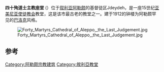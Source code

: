 {{unreferenced|time=2013-12-24T07:40:42+00:00}}
{{Infobox religious building
| building_name         = 四十殉道士主教座堂<br/>Սրբոց Քառասնից Մանկանց Մայր Եկեղեցի
| infobox_width         =
| image                 = Forty Martyrs Armenian Cathedral Alp.jpg
| location              = {{flagicon|SYR}} [[叙利亚|叙利亚]][[阿勒颇|阿勒颇]]
| latitude              = 36.2062
| longitude             = 37.1552
| religious_affiliation = [[亚美尼亚使徒教会|亚美尼亚使徒教会]]
| consecration_year     = 1429
}}
'''四十殉道士主教座堂''' ({{lang-ar|كنيسة الأربعين شهيدا}}）位于[[叙利亚|叙利亚]][[阿勒颇|阿勒颇]]的基督徒区Jdeydeh，是一座15世纪[[亚美尼亚使徒教会|亚美尼亚使徒教会]]教堂，这是该市最古老的教堂之一。建于1912的钟楼为阿勒颇罕见的[[巴洛克|巴洛克]]风格。

[[File:Forty_Martyrs_Cathedral_of_Aleppo,_the_Last_Judgement.jpg|thumb]]

==参考==
{{reflist}}
[[Category:阿勒颇宗教建筑|Category:阿勒颇宗教建筑]]
[[Category:敘利亞教堂|Category:敘利亞教堂]]